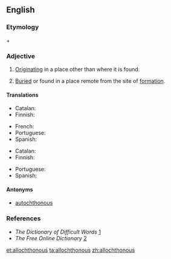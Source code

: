 ==English==

===Etymology===
{{etyl|grc|en}} {{term|ἄλλος||other|tr=allos|lang=grc|sc=polytonic}} + {{term|χθών||earth, ground|tr=khthōn|lang=grc|sc=polytonic}}

===Adjective===
{{en-adj|-}}

# [[originate|Originating]] in a place other than where it is found.
# {{context|geology|lang=en}} [[buried|Buried]] or found in a place remote from the site of [[formation]].

====Translations====
{{trans-top|originating in a place other than where it is found}}
* Catalan: {{t+|ca|al·lòcton|m}}
* Finnish: {{t+|fi|vierasperäinen}}
{{trans-mid}}
* French: {{t+|fr|allogène}}
* Portuguese: {{t+|pt|alóctone}}
* Spanish: {{t+|es|alóctono}}
{{trans-bottom}}

{{trans-top|geology: being far from the place of formation}}
* Catalan: {{t+|ca|al·lòcton|m}}
* Finnish: {{t|fi|alloktoninen}}
{{trans-mid}}
* Portuguese: {{t+|pt|alóctone}}
* Spanish: {{t+|es|alóctono|m}}
{{trans-bottom}}

====Antonyms====
* [[autochthonous]]

===References===
* ''The Dictionary of Difficult Words'' [http://www.tiscali.co.uk/reference/dictionaries/difficultwords/data/d0000625.html]
* ''The Free Online Dictionary'' [http://www.thefreedictionary.com/allochthonous]

[[et:allochthonous]]
[[ta:allochthonous]]
[[zh:allochthonous]]